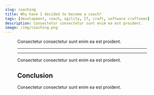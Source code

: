 ```yaml
---
slug: coaching
title: Why have I decided to become a coach?
tags: [development, coach, agility, IT, craft, software craftsman]
description: Consectetur consectetur sunt enim ea est proident.
image: /img/coaching.png
---
```



<a href='/blog/coaching'>
    <Figure
        data={{
            src: '/img/coaching.png',
            alt: 'Why have I decided to become a coach?',
            type: 'image'
        }}
    />
</a>

Consectetur consectetur sunt enim ea est proident.

<!--truncate-->

<SEO
    uri='blog/coaching'
    image='img/coaching.png'
    type='article'
/>

---

<Reminder />

---

Consectetur consectetur sunt enim ea est proident.

## Conclusion

Consectetur consectetur sunt enim ea est proident.

<Newsletter url={MAILCHIMP_URL} />
